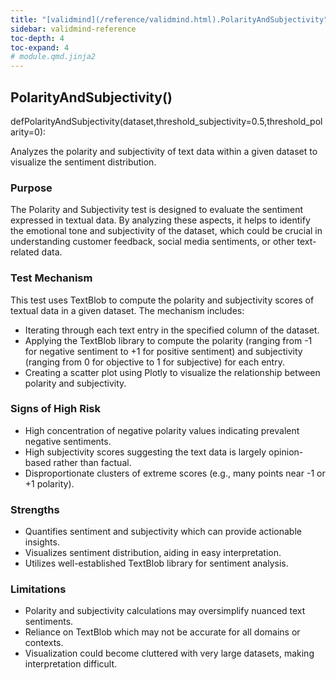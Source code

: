 ```yaml
---
title: "[validmind](/reference/validmind.html).PolarityAndSubjectivity"
sidebar: validmind-reference
toc-depth: 4
toc-expand: 4
# module.qmd.jinja2
---
```


<!-- function.qmd.jinja2 -->

## PolarityAndSubjectivity[()]{.muted}

<!-- signatures.jinja2 -->

::: {.signature}

<span class="kw">def</span><span class="name">PolarityAndSubjectivity</span>(<span class="params"><span class="n">dataset</span><span class="muted">,</span></span><span class="params"><span class="n">threshold_subjectivity</span><span class="o">=</span><span class="kc">0.5</span><span class="muted">,</span></span><span class="params"><span class="n">threshold_polarity</span><span class="o">=</span><span class="kc">0</span></span>):

:::

<!-- docstring.jinja2 -->

Analyzes the polarity and subjectivity of text data within a given dataset to visualize the sentiment distribution.

### Purpose

The Polarity and Subjectivity test is designed to evaluate the sentiment expressed in textual data. By analyzing these aspects, it helps to identify the emotional tone and subjectivity of the dataset, which could be crucial in understanding customer feedback, social media sentiments, or other text-related data.

### Test Mechanism

This test uses TextBlob to compute the polarity and subjectivity scores of textual data in a given dataset. The mechanism includes:

- Iterating through each text entry in the specified column of the dataset.
- Applying the TextBlob library to compute the polarity (ranging from -1 for negative sentiment to +1 for positive sentiment) and subjectivity (ranging from 0 for objective to 1 for subjective) for each entry.
- Creating a scatter plot using Plotly to visualize the relationship between polarity and subjectivity.

### Signs of High Risk

- High concentration of negative polarity values indicating prevalent negative sentiments.
- High subjectivity scores suggesting the text data is largely opinion-based rather than factual.
- Disproportionate clusters of extreme scores (e.g., many points near -1 or +1 polarity).

### Strengths

- Quantifies sentiment and subjectivity which can provide actionable insights.
- Visualizes sentiment distribution, aiding in easy interpretation.
- Utilizes well-established TextBlob library for sentiment analysis.

### Limitations

- Polarity and subjectivity calculations may oversimplify nuanced text sentiments.
- Reliance on TextBlob which may not be accurate for all domains or contexts.
- Visualization could become cluttered with very large datasets, making interpretation difficult.
